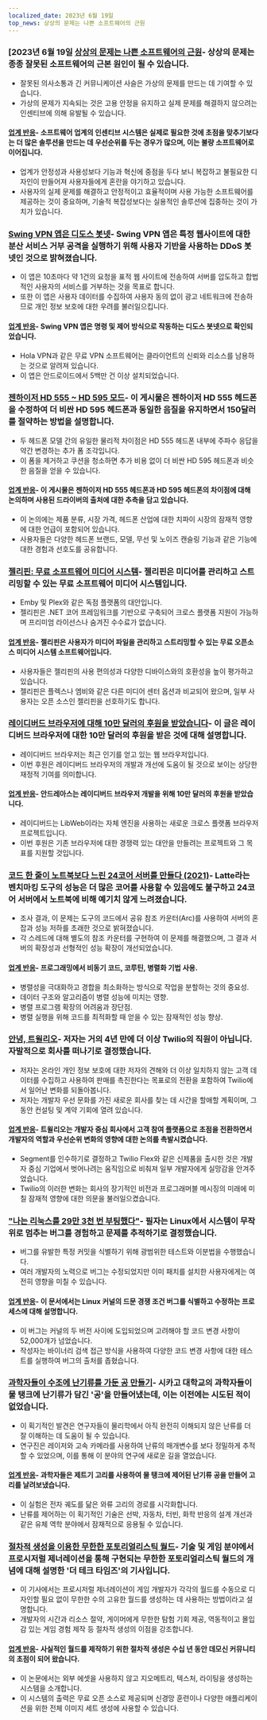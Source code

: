```yaml
---
localized_date: 2023년 6월 19일
top_news: 상상의 문제는 나쁜 소프트웨어의 근원
---
```




<CallToAction />

<Steps>

### [2023년 6월 19일 [상상의 문제는 나쁜 소프트웨어의 근원](https://cerebralab.com/Imaginary_Problems_Are_the_Root_of_Bad_Software)- 상상의 문제는 종종 잘못된 소프트웨어의 근본 원인이 될 수 있습니다.

- 잘못된 의사소통과 긴 커뮤니케이션 사슬은 가상의 문제를 만드는 데 기여할 수 있습니다.
- 가상의 문제가 지속되는 것은 고용 안정을 유지하고 실제 문제를 해결하지 않으려는 인센티브에 의해 유발될 수 있습니다.

#### [업계 반응](http://news.ycombinator.com/item?id=36380711)- 소프트웨어 업계의 인센티브 시스템은 실제로 필요한 것에 초점을 맞추기보다는 더 많은 솔루션을 만드는 데 우선순위를 두는 경우가 많으며, 이는 불량 소프트웨어로 이어집니다.

- 업계가 안정성과 사용성보다 기능과 혁신에 중점을 두다 보니 복잡하고 불필요한 디자인이 만들어져 사용자들에게 혼란을 야기하고 있습니다.
- 사용자의 실제 문제를 해결하고 안정적이고 효율적이며 사용 가능한 소프트웨어를 제공하는 것이 중요하며, 기술적 복잡성보다는 실용적인 솔루션에 집중하는 것이 가치가 있습니다.

### [Swing VPN 앱은 디도스 봇넷](https://lecromee.github.io/posts/swing_vpn_ddosing_sites/)- Swing VPN 앱은 특정 웹사이트에 대한 분산 서비스 거부 공격을 실행하기 위해 사용자 기반을 사용하는 DDoS 봇넷인 것으로 밝혀졌습니다.

- 이 앱은 10초마다 약 1건의 요청을 표적 웹 사이트에 전송하여 서버를 압도하고 합법적인 사용자의 서비스를 거부하는 것을 목표로 합니다.
- 또한 이 앱은 사용자 데이터를 수집하여 사용자 동의 없이 광고 네트워크에 전송하므로 개인 정보 보호에 대한 우려를 불러일으킵니다.

#### [업계 반응](http://news.ycombinator.com/item?id=36382700)- Swing VPN 앱은 명령 및 제어 방식으로 작동하는 디도스 봇넷으로 확인되었습니다.

- Hola VPN과 같은 무료 VPN 소프트웨어는 클라이언트의 신뢰와 리소스를 남용하는 것으로 알려져 있습니다.
- 이 앱은 안드로이드에서 5백만 건 이상 설치되었습니다.

### [젠하이저 HD 555 ~ HD 595 모드](http://mikebeauchamp.com/misc/sennheiser-hd-555-to-hd-595-mod/)- 이 게시물은 젠하이저 HD 555 헤드폰을 수정하여 더 비싼 HD 595 헤드폰과 동일한 음질을 유지하면서 150달러를 절약하는 방법을 설명합니다.

- 두 헤드폰 모델 간의 유일한 물리적 차이점은 HD 555 헤드폰 내부에 주파수 응답을 약간 변경하는 추가 폼 조각입니다.
- 이 폼을 제거하고 쿠션을 청소하면 추가 비용 없이 더 비싼 HD 595 헤드폰과 비슷한 음질을 얻을 수 있습니다.

#### [업계 반응](http://news.ycombinator.com/item?id=36377875)- 이 게시물은 젠하이저 HD 555 헤드폰과 HD 595 헤드폰의 차이점에 대해 논의하며 사용된 드라이버의 출처에 대한 추측을 담고 있습니다.

- 이 논의에는 제품 분류, 시장 가격, 헤드폰 산업에 대한 치파이 시장의 잠재적 영향에 대한 언급이 포함되어 있습니다.
- 사용자들은 다양한 헤드폰 브랜드, 모델, 무선 및 노이즈 캔슬링 기능과 같은 기능에 대한 경험과 선호도를 공유합니다.

### [젤리핀: 무료 소프트웨어 미디어 시스템](https://github.com/jellyfin/jellyfin)- 젤리핀은 미디어를 관리하고 스트리밍할 수 있는 무료 소프트웨어 미디어 시스템입니다.

- Emby 및 Plex와 같은 독점 플랫폼의 대안입니다.
- 젤리핀은 .NET 코어 프레임워크를 기반으로 구축되어 크로스 플랫폼 지원이 가능하며 프리미엄 라이선스나 숨겨진 수수료가 없습니다.

#### [업계 반응](http://news.ycombinator.com/item?id=36378689)- 젤리핀은 사용자가 미디어 파일을 관리하고 스트리밍할 수 있는 무료 오픈소스 미디어 시스템 소프트웨어입니다.

- 사용자들은 젤리핀의 사용 편의성과 다양한 디바이스와의 호환성을 높이 평가하고 있습니다.
- 젤리핀은 플렉스나 엠비와 같은 다른 미디어 센터 옵션과 비교되어 왔으며, 일부 사용자는 오픈 소스인 젤리핀을 선호하기도 합니다.

### [레이디버드 브라우저에 대해 10만 달러의 후원을 받았습니다](https://twitter.com/awesomekling/status/1670298370550779905)- 이 글은 레이디버드 브라우저에 대한 10만 달러의 후원을 받은 것에 대해 설명합니다.

- 레이디버드 브라우저는 최근 인기를 얻고 있는 웹 브라우저입니다.
- 이번 후원은 레이디버드 브라우저의 개발과 개선에 도움이 될 것으로 보이는 상당한 재정적 기여를 의미합니다.

#### [업계 반응](http://news.ycombinator.com/item?id=36377805)- 안드레아스는 레이디버드 브라우저 개발을 위해 10만 달러의 후원을 받았습니다.

- 레이디버드는 LibWeb이라는 자체 엔진을 사용하는 새로운 크로스 플랫폼 브라우저 프로젝트입니다.
- 이번 후원은 기존 브라우저에 대한 경쟁력 있는 대안을 만들려는 프로젝트와 그 목표를 지원할 것입니다.

### [코드 한 줄이 노트북보다 느린 24코어 서버를 만들다 (2021)](https://pkolaczk.github.io/server-slower-than-a-laptop/)- Latte라는 벤치마킹 도구의 성능은 더 많은 코어를 사용할 수 있음에도 불구하고 24코어 서버에서 노트북에 비해 예기치 않게 느려졌습니다.

- 조사 결과, 이 문제는 도구의 코드에서 공유 참조 카운터(Arc)를 사용하여 서버의 혼잡과 성능 저하를 초래한 것으로 밝혀졌습니다.
- 각 스레드에 대해 별도의 참조 카운터를 구현하여 이 문제를 해결했으며, 그 결과 서버의 확장성과 선형적인 성능 확장이 개선되었습니다.

#### [업계 반응](http://news.ycombinator.com/item?id=36376669)- 프로그래밍에서 비동기 코드, 코루틴, 병렬화 기법 사용.

- 병렬성을 극대화하고 경합을 최소화하는 방식으로 작업을 분할하는 것의 중요성.
- 데이터 구조와 알고리즘이 병렬 성능에 미치는 영향.
- 병렬 프로그램 확장의 어려움과 장단점.
- 병렬 실행을 위해 코드를 최적화할 때 얻을 수 있는 잠재적인 성능 향상.

### [안녕, 트윌리오](https://blog.miguelgrinberg.com/post/goodbye-twilio)- 저자는 거의 4년 만에 더 이상 Twilio의 직원이 아닙니다. 자발적으로 회사를 떠나기로 결정했습니다.

- 저자는 온라인 개인 정보 보호에 대한 저자의 견해와 더 이상 일치하지 않는 고객 데이터를 수집하고 사용하여 판매를 촉진한다는 목표로의 전환을 포함하여 Twilio에서 일어난 변화를 되돌아봅니다.
- 저자는 개발자 우선 문화를 가진 새로운 회사를 찾는 데 시간을 할애할 계획이며, 그 동안 컨설팅 및 계약 기회에 열려 있습니다.

#### [업계 반응](http://news.ycombinator.com/item?id=36382361)- 트윌리오는 개발자 중심 회사에서 고객 참여 플랫폼으로 초점을 전환하면서 개발자의 역할과 우선순위 변화의 영향에 대한 논의를 촉발시켰습니다.

- Segment를 인수하기로 결정하고 Twilio Flex와 같은 신제품을 출시한 것은 개발자 중심 기업에서 벗어나려는 움직임으로 비춰져 일부 개발자에게 실망감을 안겨주었습니다.
- Twilio의 이러한 변화는 회사의 장기적인 비전과 프로그래머블 메시징의 미래에 미칠 잠재적 영향에 대한 의문을 불러일으켰습니다.

### ["나는 리눅스를 29만 3천 번 부팅했다"](https://rwmj.wordpress.com/2023/06/18/follow-up-to-i-booted-linux-292612-times/)- 필자는 Linux에서 시스템이 무작위로 멈추는 버그를 경험하고 문제를 추적하기로 결정했습니다.

- 버그를 유발한 특정 커밋을 식별하기 위해 광범위한 테스트와 이분법을 수행했습니다.
- 여러 개발자의 노력으로 버그는 수정되었지만 이미 패치를 설치한 사용자에게는 여전히 영향을 미칠 수 있습니다.

#### [업계 반응](http://news.ycombinator.com/item?id=36379615)- 이 문서에서는 Linux 커널의 드문 경쟁 조건 버그를 식별하고 수정하는 프로세스에 대해 설명합니다.

- 이 버그는 커널의 두 버전 사이에 도입되었으며 고려해야 할 코드 변경 사항이 52,000개가 넘었습니다.
- 작성자는 바이너리 검색 접근 방식을 사용하여 다양한 코드 변경 사항에 대한 테스트를 실행하여 버그의 출처를 좁혔습니다.

### [과학자들이 수조에 난기류를 가둔 공 만들기](https://news.uchicago.edu/story/tempest-teacup-uchicago-physicists-make-breakthrough-creating-turbulence)- 시카고 대학교의 과학자들이 물 탱크에 난기류가 담긴 '공'을 만들어냈는데, 이는 이전에는 시도된 적이 없었습니다.

- 이 획기적인 발견은 연구자들이 물리학에서 아직 완전히 이해되지 않은 난류를 더 잘 이해하는 데 도움이 될 수 있습니다.
- 연구진은 레이저와 고속 카메라를 사용하여 난류의 매개변수를 보다 정밀하게 추적할 수 있었으며, 이를 통해 이 분야의 연구에 새로운 길을 열었습니다.

#### [업계 반응](http://news.ycombinator.com/item?id=36376875)- 과학자들은 제트기 고리를 사용하여 물 탱크에 제어된 난기류 공을 만들어 고리를 날려보냈습니다.

- 이 실험은 전자 궤도를 닮은 와류 고리의 경로를 시각화합니다.
- 난류를 제어하는 이 획기적인 기술은 선박, 자동차, 터빈, 화학 반응의 설계 개선과 같은 유체 역학 분야에서 잠재적으로 응용될 수 있습니다.

### [절차적 생성을 이용한 무한한 포토리얼리스틱 월드](https://arxiv.org/abs/2306.09310)- 기술 및 게임 분야에서 프로시저럴 제너레이션을 통해 구현되는 무한한 포토리얼리스틱 월드의 개념에 대해 설명한 '더 테크 타임즈'의 기사입니다.

- 이 기사에서는 프로시저럴 제너레이션이 게임 개발자가 각각의 월드를 수동으로 디자인할 필요 없이 무한한 수의 고유한 월드를 생성하는 데 사용하는 방법이라고 설명합니다.
- 개발자의 시간과 리소스 절약, 게이머에게 무한한 탐험 기회 제공, 역동적이고 몰입감 있는 게임 경험 제작 등 절차적 생성의 이점을 강조합니다.

#### [업계 반응](http://news.ycombinator.com/item?id=36376071)- 사실적인 월드를 제작하기 위한 절차적 생성은 수십 년 동안 데모신 커뮤니티의 초점이 되어 왔습니다.

- 이 논문에서는 외부 에셋을 사용하지 않고 지오메트리, 텍스처, 라이팅을 생성하는 시스템을 소개합니다.
- 이 시스템의 출력은 무료 오픈 소스로 제공되며 신경망 훈련이나 다양한 애플리케이션을 위한 전체 이미지 세트 생성에 사용할 수 있습니다.

</Steps>
